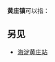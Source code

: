'''黄庄镇'''可以指：
{{PRC admin/disambig|12/01/15/125/000|37/12/03/101/000|41/08/25/104/000}}

== 另见 ==
* [[海淀黄庄站|海淀黄庄站]]

{{disambig|cat=三字中国镇名消歧义}}